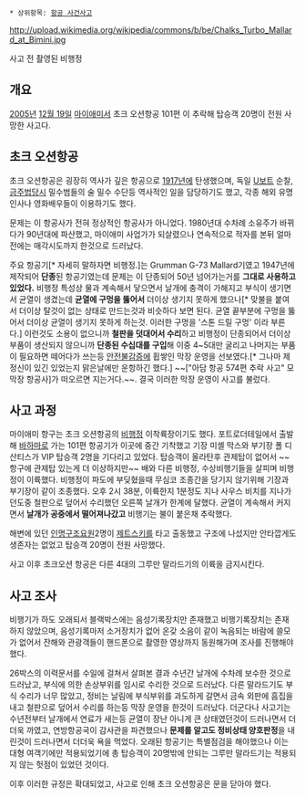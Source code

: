  * 상위항목: [[항공 사건사고]]

http://upload.wikimedia.org/wikipedia/commons/b/be/Chalks_Turbo_Mallard_at_Bimini.jpg

사고 전 촬영된 비행정

== 개요 ==

[[2005년]] [[12월 19일]] [[마이애미]]서 초크 오션항공 101편 이 추락해 탑승객 20명이 전원 사망한 사고다.

== 초크 오션항공 ==

초크 오션항공은 굉장히 역사가 깊은 항공으로 [[1917년]]에 탄생했으며, 독일 [[U보트]] 순찰, [[금주법]]당시 밀수범들의 술 밀수 수단등 역사적인 일을 담당하기도 했고, 각종 해외 유명인사나 영화배우들이 이용하기도 했다.

문제는 이 항공사가 전혀 정상적인 항공사가 아니었다. 1980년대 수차례 소유주가 바뀌다가 90년대에 파산했고, 마이애미 사업가가 되살렸으나 연속적으로 적자를 본뒤 얼마 전에는 매각시도까지 한것으로 드러났다.

주요 항공기[* 자세히 말하자면 비행정.]는 Grumman G-73 Mallard기였고 1947년에 제작되어 '''단종'''된 항공기였는데 문제는 이 단종되어 50년 넘어가는거를 '''그대로 사용하고 있었다.''' 비행정 특성상 물과 계속해서 닿으면서 날개에 충격이 가해지고 부식이 생기면서 균열이 생겼는데 '''균열에 구멍을 뚫어서''' 더이상 생기지 못하게 했으나[* 맞불을 붙여서 더이상 탈것이 없는 상태로 만드는것과 비슷하다 보면 된다. 균열 끝부분에 구멍을 뚫어서 더이상 균열이 생기지 못하게 하는것. 이러한 구멍을 '스톤 드릴 구멍' 이라 부른다.] 이런것도 소용이 없으니까 '''철판을 덧대어서 수리'''하고 비행정이 단종되어서 더이상 부품이 생산되지 않으니까 '''단종된 수십대를 구입'''해 이중 4~5대만 굴리고 나머지는 부품이 필요하면 떼어다가 쓰는등 [[안전불감증]]에 휩쌓인 막장 운영을 선보였다.[* 그나마 제정신이 있긴 있었는지 맑은날에만 운항하긴 했다.] ~~["아담 항공 574편 추락 사고" 모 막장 항공사]가 떠오르면 지는거다.~~. 결국 이러한 막장 운영이 사고를 불렀다.

== 사고 과정 ==

마이애미 항구는 초크 오션항공의 [[비행정]] 이착륙장이기도 했다. 포트로더테일에서 출발해 [[바하마]]로 가는 101편 항공기가 이곳에 중간 기착했고 기장 미셸 막스와 부기장 폴 디산티스가 VIP 탑승객 2명을 기다리고 있었다. 탑승객이 올라탄후 관제탑이 없어서 ~~항구에 관제탑 있는게 더 이상하지만~~ 배와 다른 비행정, 수상비행기들을 살피며 비행정이 이륙했다. 비행정이 파도에 부딪혔을때 무심코 조종간을 당기지 않기위해 기장과 부기장이 같이 조종했다. 오후 2시 38분, 이륙한지 1분정도 지나 사우스 비치를 지나가던도중 철판으로 덮어서 수리했던 오른쪽 날개가 한계에 달했다. 균열이 계속해서 커지면서 '''날개가 공중에서 떨어져나갔고''' 비행기는 불이 붙은채 추락했다.

해변에 있던 [[인명구조요원]]2명이 [[제트스키]]를 타고 출동했고 구조에 나섰지만 안타깝게도 생존자는 없었고 탑승객 20명이 전원 사망했다.

사고 이후 초크오션 항공은 다른 4대의 그루만 말라드기의 이륙을 금지시킨다.

== 사고 조사 ==

비행기가 하도 오래되서 블랙박스에는 음성기록장치만 존재했고 비행기록장치는 존재하지 않았으며, 음성기록마저 소거장치가 없어 온갖 소음이 같이 녹음되는 바람에 쓸모가 없어서 잔해와 관광객들이 핸드폰으로 촬영한 영상까지 동원해가며 조사를 진행해야 했다.

26박스의 이력문서를 수일에 걸쳐서 살펴본 결과 수년간 날개에 수차례 보수한 것으로 드러났고, 부식에 의한 손상부위를 임시로 수리한 것으로 드러났다. 다른 말라드기도 부식 수리가 너무 많았고, 정비는 날림에 부식부위를 과도하게 갈면서 금속 외판에 흠집을 내고 철판으로 덮어서 수리를 하는등 막장 운영을 한것이 드러났다. 더군다나 사고기는 수년전부터 날개에서 연료가 새는등 균열이 장난 아니게 큰 상태였던것이 드러나면서 더더욱 까였고, 연방항공국이 감사관을 파견했으나 '''문제를 알고도 정비상태 양호판정'''을 내린것이 드러나면서 더더욱 욕을 먹었다. 오래된 항공기는 특별점검을 해야했으나 이는 대형 여객기에만 적용되었기에 총 탑승객이 20명밖에 안되는 그루만 말라드기는 적용되지 않는 헛점이 있었던 것이다.

이후 이러한 규정은 확대되었고, 사고로 인해 초크 오션항공은 문을 닫아야 했다.

